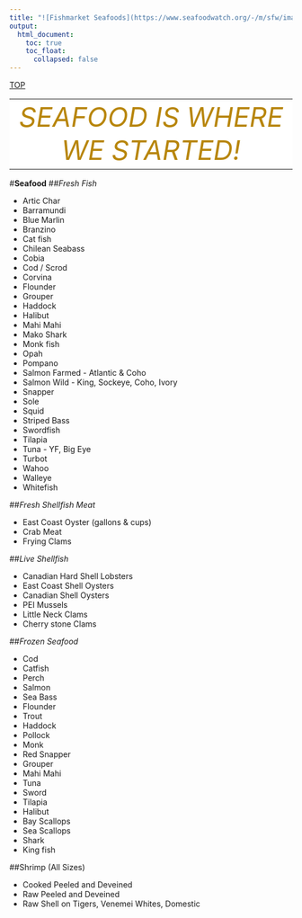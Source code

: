 ```yaml
---
title: "![Fishmarket Seafoods](https://www.seafoodwatch.org/-/m/sfw/images/fish/website/artic%20-char.png?la=en)<center>LOGO</center>"
output: 
  html_document:
    toc: true
    toc_float: 
      collapsed: false
---
```

<div id="backtop"><a href="#">TOP</a></div>

<table style="margin-left:auto; margin-right:auto; width:100%">
<tr style="text-align:center; vertical-align:bottom">
<td bgcolor=white>
<font color=DarkGoldenrod size=72>*SEAFOOD IS WHERE WE STARTED!*</font>
</td>
</tr>
</table>

#**Seafood**
##*Fresh Fish*

<div class="three-column">

- Artic Char
- Barramundi
- Blue Marlin
- Branzino
- Cat fish
- Chilean Seabass
- Cobia
- Cod / Scrod
- Corvina
- Flounder
- Grouper
- Haddock
- Halibut
- Mahi Mahi
- Mako Shark
- Monk fish
- Opah
- Pompano
- Salmon Farmed - Atlantic & Coho
- Salmon Wild - King, Sockeye, Coho, Ivory
- Snapper
- Sole
- Squid
- Striped Bass
- Swordfish
- Tilapia
- Tuna - YF, Big Eye
- Turbot
- Wahoo
- Walleye
- Whitefish

</div>

##*Fresh Shellfish Meat*

<div class="three-column">

- East Coast Oyster (gallons & cups)
- Crab Meat
- Frying Clams

</div>

##*Live Shellfish*

<div class="three-column">

- Canadian Hard Shell Lobsters
- East Coast Shell Oysters
- Canadian Shell Oysters
- PEI Mussels
- Little Neck Clams
- Cherry stone Clams

</div>

##*Frozen Seafood*

<div class="three-column">

- Cod
- Catfish
- Perch
- Salmon
- Sea Bass
- Flounder
- Trout
- Haddock
- Pollock
- Monk
- Red Snapper
- Grouper
- Mahi Mahi
- Tuna
- Sword
- Tilapia
- Halibut
- Bay Scallops
- Sea Scallops
- Shark
- King fish

</div>

##Shrimp (All Sizes)

<div class="three-column">

- Cooked Peeled and Deveined
- Raw Peeled and Deveined
- Raw Shell on Tigers, Venemei Whites, Domestic

</div>